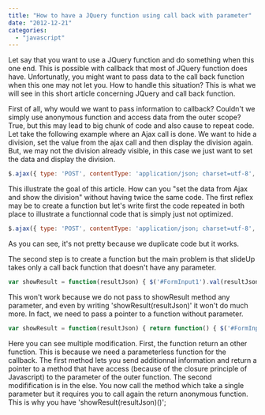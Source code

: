 ```yaml
---
title: "How to have a JQuery function using call back with parameter"
date: "2012-12-21"
categories: 
  - "javascript"
---
```


Let say that you want to use a JQuery function and do something when this one end. This is possible with callback that most of JQuery function does have. Unfortunatly, you might want to pass data to the call back function when this one may not let you. How to handle this situation? This is what we will see in this short article concerning JQuery and call back function.

First of all, why would we want to pass information to callback? Couldn't we simply use anonymous function and access data from the outer scope? True, but this may lead to big chunk of code and also cause to repeat code. Let take the following example where an Ajax call is done. We want to hide a division, set the value from the ajax call and then display the division again. But, we may not the division already visible, in this case we just want to set the data and display the division.

```javascript
$.ajax({ type: 'POST', contentType: 'application/json; charset=utf-8', data: /\*...\*/, dataType: 'json', url: /\*...\*/, success: function (result) { var resultJson = $.parseJSON(result); if ($("#myDivisionWhereTheDataBelong").is(":visible")) { $("#myDivisionWhereTheDataBelong").slideUp(150, /\*Set data from Ajax call here + Show Division Again\*/); } else { /\*Set data from Ajax call here + Show Division Again\*/ } } }); 
``` 


This illustrate the goal of this article. How can you "set the data from Ajax and show the division" without having twice the same code. The first reflex may be to create a function but let's write first the code repeated in both place to illustrate a functionnal code that is simply just not optimized.

```javascript
$.ajax({ type: 'POST', contentType: 'application/json; charset=utf-8', data: /\*...\*/, dataType: 'json', url: /\*...\*/, success: function (result) { var resultJson = $.parseJSON(result); if ($("#myDivisionWhereTheDataBelong").is(":visible")) { $("#myDivisionWhereTheDataBelong").slideUp(150, function(){ $('#FormInput1').val(resultJson.Val1); $('#FormInput2').val(resultJson.Val2); $("myDivisionWhereTheDataBelong").slideDown(150); }); } else { $('#FormInput1').val(resultJson.Val1); $('#FormInput2').val(resultJson.Val2); $("myDivisionWhereTheDataBelong").slideDown(150); } } }); 
``` 


As you can see, it's not pretty because we duplicate code but it works.

The second step is to create a function but the main problem is that slideUp takes only a call back function that doesn't have any parameter.

```javascript
var showResult = function(resultJson) { $('#FormInput1').val(resultJson.Val1); $('#FormInput2').val(resultJson.Val2); $("myDivisionWhereTheDataBelong").slideDown(150); } $.ajax({ type: 'POST', contentType: 'application/json; charset=utf-8', data: /\*...\*/, dataType: 'json', url: /\*...\*/, success: function (result) { var resultJson = $.parseJSON(result); if ($("#myDivisionWhereTheDataBelong").is(":visible")) { $("#myDivisionWhereTheDataBelong").slideUp(150,showResult); } else { showResult(resultJson); } } }); 
``` 


This won't work because we do not pass to showResult method any parameter, and even by writing 'showResult(resultJson)' it won't do much more. In fact, we need to pass a pointer to a function without parameter.

```javascript
var showResult = function(resultJson) { return function() { $('#FormInput1').val(resultJson.Val1); $('#FormInput2').val(resultJson.Val2); $("myDivisionWhereTheDataBelong").slideDown(150); }; }; $.ajax({ type: 'POST', contentType: 'application/json; charset=utf-8', data: /\*...\*/, dataType: 'json', url: /\*...\*/, success: function (result) { var resultJson = $.parseJSON(result); if ($("#myDivisionWhereTheDataBelong").is(":visible")) { $("#myDivisionWhereTheDataBelong").slideUp(150,showResult(resultJson)); } else { showResult(resultJson)(); } } }); 
``` 


Here you can see multiple modification. First, the function return an other function. This is because we need a parameterless function for the callback. The first method lets you send additionnal information and return a pointer to a method that have access (because of the closure principle of Javascript) to the parameter of the outer function. The second modifification is in the else. You now call the method which take a single parameter but it requires you to call again the return anonymous function. This is why you have 'showResult(resultJson)()';
